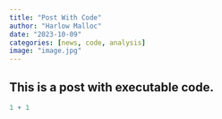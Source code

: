 ```yaml
---
title: "Post With Code"
author: "Harlow Malloc"
date: "2023-10-09"
categories: [news, code, analysis]
image: "image.jpg"
---
```


## This is a post with executable code.

```r
1 + 1
```
